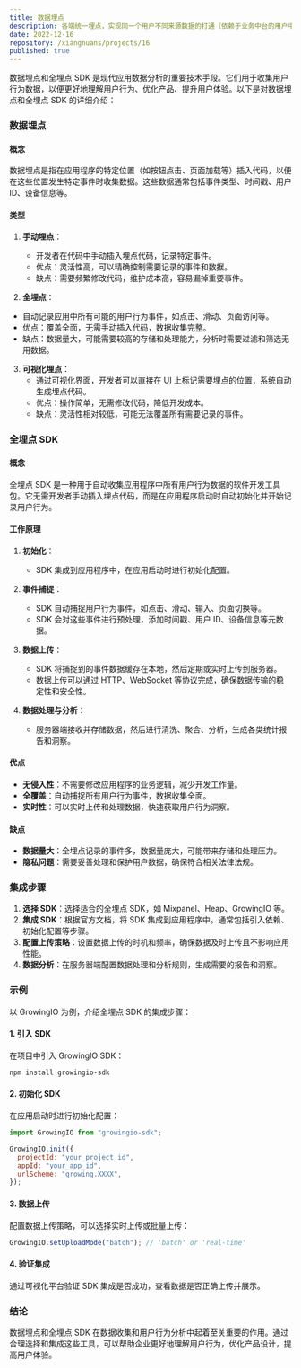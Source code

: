 ```yaml
---
title: 数据埋点
description: 各端统一埋点，实现同一个用户不同来源数据的打通（依赖于业务中台的用户中心），一个用户在同一个产品上的行为数据，从多个不同的来源进行采集，包括IOS、Android、Web、H5等，主要进行事件监测、页面检测、时长检测、设备/浏览器检测，当用户浏览内容，点击交互等用户行为数据采集上报到大数据平台，作为数据资产重要数据来源之一
date: 2022-12-16
repository: /xiangnuans/projects/16
published: true
---
```


数据埋点和全埋点 SDK 是现代应用数据分析的重要技术手段。它们用于收集用户行为数据，以便更好地理解用户行为、优化产品、提升用户体验。以下是对数据埋点和全埋点 SDK 的详细介绍：

### 数据埋点

#### 概念

数据埋点是指在应用程序的特定位置（如按钮点击、页面加载等）插入代码，以便在这些位置发生特定事件时收集数据。这些数据通常包括事件类型、时间戳、用户 ID、设备信息等。

#### 类型

1. **手动埋点**：

   - 开发者在代码中手动插入埋点代码，记录特定事件。
   - 优点：灵活性高，可以精确控制需要记录的事件和数据。
   - 缺点：需要频繁修改代码，维护成本高，容易漏掉重要事件。

2. **全埋点**：

- 自动记录应用中所有可能的用户行为事件，如点击、滑动、页面访问等。
- 优点：覆盖全面，无需手动插入代码，数据收集完整。
- 缺点：数据量大，可能需要较高的存储和处理能力，分析时需要过滤和筛选无用数据。

3. **可视化埋点**：
   - 通过可视化界面，开发者可以直接在 UI 上标记需要埋点的位置，系统自动生成埋点代码。
   - 优点：操作简单，无需修改代码，降低开发成本。
   - 缺点：灵活性相对较低，可能无法覆盖所有需要记录的事件。

### 全埋点 SDK

#### 概念

全埋点 SDK 是一种用于自动收集应用程序中所有用户行为数据的软件开发工具包。它无需开发者手动插入埋点代码，而是在应用程序启动时自动初始化并开始记录用户行为。

#### 工作原理

1. **初始化**：

   - SDK 集成到应用程序中，在应用启动时进行初始化配置。

2. **事件捕捉**：

   - SDK 自动捕捉用户行为事件，如点击、滑动、输入、页面切换等。
   - SDK 会对这些事件进行预处理，添加时间戳、用户 ID、设备信息等元数据。

3. **数据上传**：

   - SDK 将捕捉到的事件数据缓存在本地，然后定期或实时上传到服务器。
   - 数据上传可以通过 HTTP、WebSocket 等协议完成，确保数据传输的稳定性和安全性。

4. **数据处理与分析**：
   - 服务器端接收并存储数据，然后进行清洗、聚合、分析，生成各类统计报告和洞察。

#### 优点

- **无侵入性**：不需要修改应用程序的业务逻辑，减少开发工作量。
- **全覆盖**：自动捕捉所有用户行为事件，数据收集全面。
- **实时性**：可以实时上传和处理数据，快速获取用户行为洞察。

#### 缺点

- **数据量大**：全埋点记录的事件多，数据量庞大，可能带来存储和处理压力。
- **隐私问题**：需要妥善处理和保护用户数据，确保符合相关法律法规。

### 集成步骤

1. **选择 SDK**：选择适合的全埋点 SDK，如 Mixpanel、Heap、GrowingIO 等。
2. **集成 SDK**：根据官方文档，将 SDK 集成到应用程序中。通常包括引入依赖、初始化配置等步骤。
3. **配置上传策略**：设置数据上传的时机和频率，确保数据及时上传且不影响应用性能。
4. **数据分析**：在服务器端配置数据处理和分析规则，生成需要的报告和洞察。

### 示例

以 GrowingIO 为例，介绍全埋点 SDK 的集成步骤：

#### 1. 引入 SDK

在项目中引入 GrowingIO SDK：

```bash
npm install growingio-sdk
```

#### 2. 初始化 SDK

在应用启动时进行初始化配置：

```javascript
import GrowingIO from "growingio-sdk";

GrowingIO.init({
  projectId: "your_project_id",
  appId: "your_app_id",
  urlScheme: "growing.XXXX",
});
```

#### 3. 数据上传

配置数据上传策略，可以选择实时上传或批量上传：

```javascript
GrowingIO.setUploadMode("batch"); // 'batch' or 'real-time'
```

#### 4. 验证集成

通过可视化平台验证 SDK 集成是否成功，查看数据是否正确上传并展示。

### 结论

数据埋点和全埋点 SDK 在数据收集和用户行为分析中起着至关重要的作用。通过合理选择和集成这些工具，可以帮助企业更好地理解用户行为，优化产品设计，提高用户体验。
